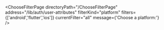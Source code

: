 


<ChooseFilterPage
    directoryPath="/ChooseFilterPage"
    address="/lib/auth/user-attributes"
    filterKind="platform"
    filters={['android','flutter','ios']}
    currentFilter="all"
    message={'Choose a platform:'}
/>
